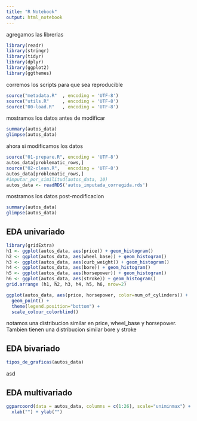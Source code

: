 ---
title: "R Notebook"
output: html_notebook
---

agregamos las librerias
```{r}
library(readr)
library(stringr)
library(tidyr)
library(dplyr)
library(ggplot2)
library(ggthemes)
```

corremos los scripts para que sea reproducible
```{r}
source("metadata.R"  , encoding = 'UTF-8')
source("utils.R"     , encoding = 'UTF-8')
source("00-load.R"   , encoding = 'UTF-8')
```
mostramos los datos antes de modificar
```{r}
summary(autos_data)
glimpse(autos_data)
```
ahora si modificamos los datos 
```{r}
source("01-prepare.R", encoding = 'UTF-8')
autos_data[problematic_rows,]
source("02-clean.R",   encoding = 'UTF-8')
autos_data[problematic_rows,]
#imputar_por_similitud(autos_data, 10)
autos_data <- readRDS('autos_imputada_corregida.rds')
```
mostramos los datos post-modificacion
```{r}
summary(autos_data)
glimpse(autos_data)
```
## EDA univariado
```{r}
library(gridExtra)
h1 <- ggplot(autos_data, aes(price)) + geom_histogram()
h2 <- ggplot(autos_data, aes(wheel_base)) + geom_histogram()
h3 <- ggplot(autos_data, aes(curb_weight)) + geom_histogram()
h4 <- ggplot(autos_data, aes(bore)) + geom_histogram()
h5 <- ggplot(autos_data, aes(horsepower)) + geom_histogram()
h6 <- ggplot(autos_data, aes(stroke)) + geom_histogram()
grid.arrange (h1, h2, h3, h4, h5, h6, nrow=2)
```
```{r}
ggplot(autos_data, aes(price, horsepower, color=num_of_cylinders)) +
  geom_point() + 
  theme(legend.position="bottom") + 
  scale_colour_colorblind()
```
notamos una distribucion similar en price, wheel_base y horsepower. Tambien tienen una distribucion similar bore y stroke

## EDA bivariado
```{r}
tipos_de_graficas(autos_data)
```
asd

## EDA multivariado
```{r}
ggparcoord(data = autos_data, columns = c(1:26), scale="uniminmax") + 
  xlab("") + ylab("")
```

